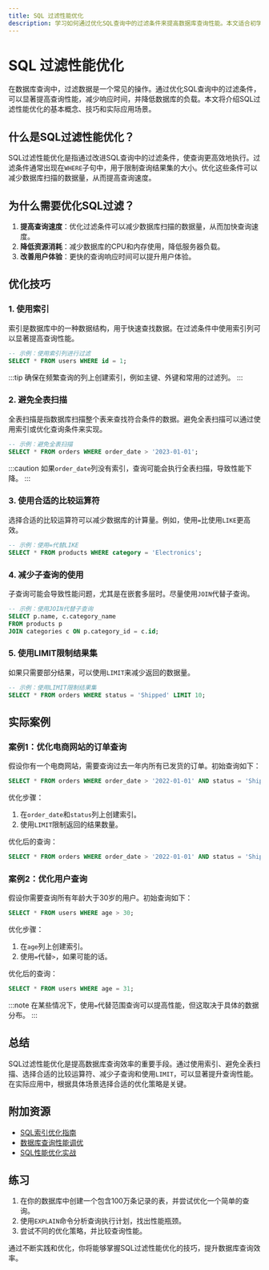 ```yaml
---
title: SQL 过滤性能优化
description: 学习如何通过优化SQL查询中的过滤条件来提高数据库查询性能。本文适合初学者，涵盖基本概念、实际案例和优化技巧。
---
```


# SQL 过滤性能优化

在数据库查询中，过滤数据是一个常见的操作。通过优化SQL查询中的过滤条件，可以显著提高查询性能，减少响应时间，并降低数据库的负载。本文将介绍SQL过滤性能优化的基本概念、技巧和实际应用场景。

## 什么是SQL过滤性能优化？

SQL过滤性能优化是指通过改进SQL查询中的过滤条件，使查询更高效地执行。过滤条件通常出现在`WHERE`子句中，用于限制查询结果集的大小。优化这些条件可以减少数据库扫描的数据量，从而提高查询速度。

## 为什么需要优化SQL过滤？

1. **提高查询速度**：优化过滤条件可以减少数据库扫描的数据量，从而加快查询速度。
2. **降低资源消耗**：减少数据库的CPU和内存使用，降低服务器负载。
3. **改善用户体验**：更快的查询响应时间可以提升用户体验。

## 优化技巧

### 1. 使用索引

索引是数据库中的一种数据结构，用于快速查找数据。在过滤条件中使用索引列可以显著提高查询性能。

```sql
-- 示例：使用索引列进行过滤
SELECT * FROM users WHERE id = 1;
```

:::tip
确保在频繁查询的列上创建索引，例如主键、外键和常用的过滤列。
:::

### 2. 避免全表扫描

全表扫描是指数据库扫描整个表来查找符合条件的数据。避免全表扫描可以通过使用索引或优化查询条件来实现。

```sql
-- 示例：避免全表扫描
SELECT * FROM orders WHERE order_date > '2023-01-01';
```

:::caution
如果`order_date`列没有索引，查询可能会执行全表扫描，导致性能下降。
:::

### 3. 使用合适的比较运算符

选择合适的比较运算符可以减少数据库的计算量。例如，使用`=`比使用`LIKE`更高效。

```sql
-- 示例：使用=代替LIKE
SELECT * FROM products WHERE category = 'Electronics';
```

### 4. 减少子查询的使用

子查询可能会导致性能问题，尤其是在嵌套多层时。尽量使用`JOIN`代替子查询。

```sql
-- 示例：使用JOIN代替子查询
SELECT p.name, c.category_name
FROM products p
JOIN categories c ON p.category_id = c.id;
```

### 5. 使用LIMIT限制结果集

如果只需要部分结果，可以使用`LIMIT`来减少返回的数据量。

```sql
-- 示例：使用LIMIT限制结果集
SELECT * FROM orders WHERE status = 'Shipped' LIMIT 10;
```

## 实际案例

### 案例1：优化电商网站的订单查询

假设你有一个电商网站，需要查询过去一年内所有已发货的订单。初始查询如下：

```sql
SELECT * FROM orders WHERE order_date > '2022-01-01' AND status = 'Shipped';
```

优化步骤：
1. 在`order_date`和`status`列上创建索引。
2. 使用`LIMIT`限制返回的结果数量。

优化后的查询：

```sql
SELECT * FROM orders WHERE order_date > '2022-01-01' AND status = 'Shipped' LIMIT 1000;
```

### 案例2：优化用户查询

假设你需要查询所有年龄大于30岁的用户。初始查询如下：

```sql
SELECT * FROM users WHERE age > 30;
```

优化步骤：
1. 在`age`列上创建索引。
2. 使用`=`代替`>`，如果可能的话。

优化后的查询：

```sql
SELECT * FROM users WHERE age = 31;
```

:::note
在某些情况下，使用`=`代替范围查询可以提高性能，但这取决于具体的数据分布。
:::

## 总结

SQL过滤性能优化是提高数据库查询效率的重要手段。通过使用索引、避免全表扫描、选择合适的比较运算符、减少子查询和使用`LIMIT`，可以显著提升查询性能。在实际应用中，根据具体场景选择合适的优化策略是关键。

## 附加资源

- [SQL索引优化指南](https://www.example.com/sql-index-optimization)
- [数据库查询性能调优](https://www.example.com/database-performance-tuning)
- [SQL性能优化实战](https://www.example.com/sql-performance-optimization)

## 练习

1. 在你的数据库中创建一个包含100万条记录的表，并尝试优化一个简单的查询。
2. 使用`EXPLAIN`命令分析查询执行计划，找出性能瓶颈。
3. 尝试不同的优化策略，并比较查询性能。

通过不断实践和优化，你将能够掌握SQL过滤性能优化的技巧，提升数据库查询效率。
